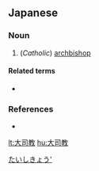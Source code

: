==Japanese==
{{ja-kanjitab|だい|し|きょう|yomi=on}}

===Noun===
{{ja-noun|だいしきょう}}

# (''Catholic'') [[archbishop]]

====Related terms====
* {{ja-r|司教|しきょう|gloss=[[bishop]]}}

===References===
* {{R:Shogakukan}}

[[Category:ja:Christianity|たいしきょう']]

[[lt:大司教]]
[[hu:大司教]]